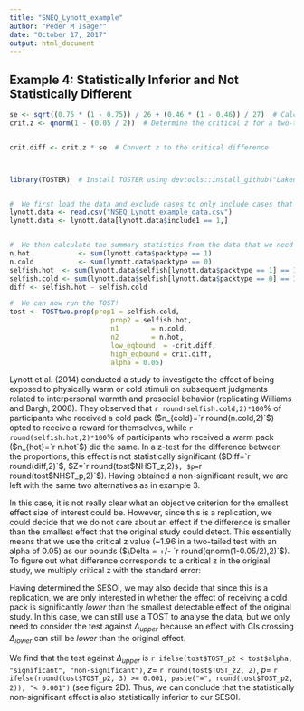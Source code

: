 ```yaml
---
title: "SNEQ_Lynott_example"
author: "Peder M Isager"
date: "October 17, 2017"
output: html_document
---
```


## Example 4: Statistically Inferior and Not Statistically Different
```r
se <- sqrt((0.75 * (1 - 0.75)) / 26 + (0.46 * (1 - 0.46)) / 27)  # Calculate the (unpooled) standard error
crit.z <- qnorm(1 - (0.05 / 2))  # Determine the critical z for a two-tailed test with alpha = 0.05


crit.diff <- crit.z * se  # Convert z to the critical difference



library(TOSTER)  # Install TOSTER using devtools::install_github("Lakens/TOSTER"), or download TOSTtwo.prop.R from https://github.com/Lakens/TOSTER/tree/master/R and then source it. 


#  We first load the data and exclude cases to only include cases that did not meet the authors' exclusion criteria.
lynott.data <- read.csv("NSEQ_Lynott_example_data.csv")
lynott.data <- lynott.data[lynott.data$include1 == 1,]


#  We then calculate the summary statistics from the data that we need in the TOST calculation below
n.hot            <- sum(lynott.data$packtype == 1)
n.cold           <- sum(lynott.data$packtype == 0)
selfish.hot  <- sum(lynott.data$selfish[lynott.data$packtype == 1] == 1, na.rm = TRUE) / n.hot
selfish.cold <- sum(lynott.data$selfish[lynott.data$packtype == 0] == 1, na.rm = TRUE) / n.cold
diff <- selfish.hot - selfish.cold

#  We can now run the TOST!
tost <- TOSTtwo.prop(prop1 = selfish.cold,
                         prop2 = selfish.hot,
                         n1        = n.cold,
                         n2        = n.hot,
                         low_eqbound  = -crit.diff,
                         high_eqbound = crit.diff,
                         alpha = 0.05)

```


Lynott et al. (2014) conducted a study to investigate the effect of being exposed to physically warm or cold stimuli on subsequent judgments related to interpersonal warmth and prosocial behavior (replicating Williams and Bargh, 2008). They observed that `r round(selfish.cold,2)*100`\% of participants who received a cold pack ($n_{cold}=`r round(n.cold,2)`$) opted to receive a reward for themselves, while `r round(selfish.hot,2)*100`\% of participants who received a warm pack ($n_{hot}=`r n.hot`$) did the same. In a z-test for the difference between the proportions, this effect is not statistically significant ($Diff=`r round(diff,2)`$, $Z=`r round(tost$NHST_z,2)`$, $p=`r round(tost$NHST_p,2)`$). Having obtained a non-significant result, we are left with the same two  alternatives as in example 3. 

In this case, it is not really clear what an objective criterion for the smallest effect size of interest could be. However, since this is a replication, we could decide that we do not care about an effect if the difference is smaller than the smallest effect that the original study could detect. This essentially means that we use the critical z value (~1.96 in a two-tailed test with an alpha of 0.05) as our bounds ($\Delta = +/- `r round(qnorm(1-0.05/2),2)`$). To figure out what difference corresponds to a critical z in the original study, we multiply critical z with the standard error:


Having determined the SESOI, we may also decide that since this is a replication, we are only interested in whether the effect of receiving a cold pack is significantly *lower* than the smallest detectable effect of the original study. In this case, we can still use a TOST to analyse the data, but we only need to consider the test against $\Delta_{upper}$ because an effect with CIs crossing $\Delta_{lower}$ can still be *lower* than the original effect. 



We find that the test against $\Delta_{upper}$ is `r ifelse(tost$TOST_p2 < tost$alpha, "significant", "non-significant")`, $z =$ `r round(tost$TOST_z2, 2)`, $p =$ `r ifelse(round(tost$TOST_p2, 3) >= 0.001, paste("=", round(tost$TOST_p2, 2)), "< 0.001")` (see figure 2D). Thus, we can conclude that the statistically non-significant effect is also statistically inferior to our SESOI. 
